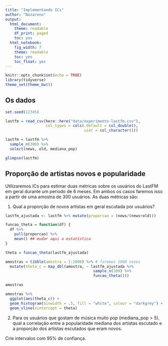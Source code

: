 ```yaml
---
title: "Implementando ICs"
author: "Nazareno"
output:
  html_document:
    theme: readable
    df_print: paged
    toc: yes
  html_notebook:
    fig_width: 7
    theme: readable
    toc: yes
    toc_float: yes
---
```


```r
knitr::opts_chunk$set(echo = TRUE)
library(tidyverse)
theme_set(theme_bw())
```

## Os dados

```r
set.seed(12345)

lastfm = read_csv(here::here("data/experimento-lastfm.csv"), 
                  col_types = cols(.default = col_double(), 
                                   user = col_character()))

lastfm = lastfm %>% 
  sample_n(300) %>% 
  select(news, old, mediana_pop)

glimpse(lastfm)
```

## Proporção de artistas novos e popularidade

Utilizaremos ICs para estimar duas métricas sobre os usuários do LastFM em geral durante um período de 6 meses. Em ambos os casos faremos isso a partir de uma amostra de 300 usuários. As duas métricas são: 

1. Qual a proporção de novos artistas em geral escutada por usuários?

```r

lastfm_ajustada <- lastfm %>% mutate(proporcao = (news/(news+old)))

funcao_theta = function(df) {
  df %>%
    pull(proporcao) %>%
    mean() ## mudar aqui a estatística
}

theta = funcao_theta(lastfm_ajustada)

amostras = tibble(amostra = 1:1000) %>% # faremos 1000 vezes
  mutate(theta_c = map_dbl(amostra, ~ lastfm_ajustada %>% 
                                       sample_n(100) %>%  
                                       funcao_theta()))

amostras

amostras %>% 
  ggplot(aes(theta_c)) + 
  geom_histogram(binwidth = .5, fill = "white", colour = "darkgrey") + 
  geom_vline(xintercept = theta) 

```

2. Para os usuários que gostam de música muito pop (mediana_pop > 5), qual a correlação entre a popularidade mediana dos artistas escutado e a proporção dos artistas escutados que eram novos. 

Crie intervalos com 95% de confiança.